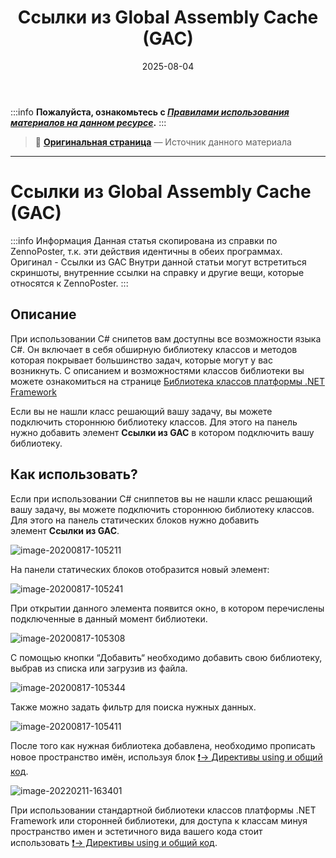 ﻿---
sidebar_position: 4
title: "Ссылки из Global Assembly Cache (GAC)"
description: ""
date: "2025-08-04"
converted: true
originalFile: "Ссылки из Global Assembly Cache (GAC).txt"
targetUrl: "https://zennolab.atlassian.net/wiki/spaces/RU/pages/492175442/Global+Assembly+Cache+GAC"
---
:::info **Пожалуйста, ознакомьтесь с [*Правилами использования материалов на данном ресурсе*](../Disclaimer).**
:::

> 🔗 **[Оригинальная страница](https://zennolab.atlassian.net/wiki/spaces/RU/pages/492175442/Global+Assembly+Cache+GAC)** — Источник данного материала

_______________________________________________  
# Ссылки из Global Assembly Cache (GAC)

:::info Информация
Данная статья скопирована из справки по ZennoPoster, т.к. эти действия идентичны в обеих программах. Оригинал - Ссылки из GAC Внутри данной статьи могут встретиться скриншоты, внутренние ссылки на справку и другие вещи, которые относятся к ZennoPoster.
:::

## Описание

При использовании C# снипетов вам доступны все возможности языка C#. Он включает в себя обширную библиотеку классов и методов которая покрывает большинство задач, которые могут у вас возникнуть. С описанием и возможностями классов библиотеки вы можете ознакомиться на странице [Библиотека классов платформы .NET Framework](http://msdn.microsoft.com/ru-ru/library/gg145045%28v=vs.110%29.aspx "http://msdn.microsoft.com/ru-ru/library/gg145045(v=vs.110).aspx")

Если вы не нашли класс решающий вашу задачу, вы можете подключить стороннюю библиотеку классов. Для этого на панель нужно добавить элемент **Ссылки из GAC** в котором подключить вашу библиотеку.

## Как использовать?

Если при использовании C# сниппетов вы не нашли класс решающий вашу задачу, вы можете подключить стороннюю библиотеку классов. Для этого на панель статических блоков нужно добавить элемент **Ссылки из GAC**.

![image-20200817-105211](./assets/Ссылки_из_Global_Assembly_Cache_(GAC)/Ссылки_из_Global_Assembly_Cache_(GAC)_pic1.png)



На панели статических блоков отобразится новый элемент:

![image-20200817-105241](./assets/Ссылки_из_Global_Assembly_Cache_(GAC)/Ссылки_из_Global_Assembly_Cache_(GAC)_pic2.png)



При открытии данного элемента появится окно, в котором перечислены подключенные в данный момент библиотеки.

![image-20200817-105308](./assets/Ссылки_из_Global_Assembly_Cache_(GAC)/Ссылки_из_Global_Assembly_Cache_(GAC)_pic3.png)



С помощью кнопки “Добавить“ необходимо добавить свою библиотеку, выбрав из списка или загрузив из файла. 

![image-20200817-105344](./assets/Ссылки_из_Global_Assembly_Cache_(GAC)/Ссылки_из_Global_Assembly_Cache_(GAC)_pic4.png)



Также можно задать фильтр для поиска нужных данных. 

![image-20200817-105411](./assets/Ссылки_из_Global_Assembly_Cache_(GAC)/Ссылки_из_Global_Assembly_Cache_(GAC)_pic5.png)



После того как нужная библиотека добавлена, необходимо прописать новое пространство имён, используя блок [❗→ Директивы using и общий код](https://zennolab.atlassian.net/wiki/spaces/RU/pages/534086229/Using- "https://zennolab.atlassian.net/wiki/spaces/RU/pages/534086229/Using-").

![image-20220211-163401](./assets/Ссылки_из_Global_Assembly_Cache_(GAC)/Ссылки_из_Global_Assembly_Cache_(GAC)_pic6.png)



При использовании стандартной библиотеки классов платформы .NET Framework или сторонней библиотеки, для доступа к классам минуя пространство имен и эстетичного вида вашего кода стоит использовать [❗→ Директивы using и общий код](https://zennolab.atlassian.net/wiki/spaces/RU/pages/534086229/Using- "https://zennolab.atlassian.net/wiki/spaces/RU/pages/534086229/Using-").